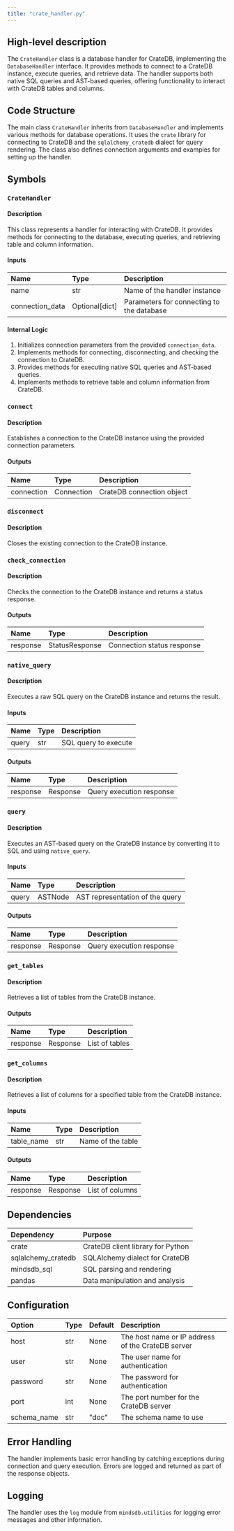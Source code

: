 ```yaml
---
title: "crate_handler.py"
---
```


## High-level description
The `CrateHandler` class is a database handler for CrateDB, implementing the `DatabaseHandler` interface. It provides methods to connect to a CrateDB instance, execute queries, and retrieve data. The handler supports both native SQL queries and AST-based queries, offering functionality to interact with CrateDB tables and columns.

## Code Structure
The main class `CrateHandler` inherits from `DatabaseHandler` and implements various methods for database operations. It uses the `crate` library for connecting to CrateDB and the `sqlalchemy_cratedb` dialect for query rendering. The class also defines connection arguments and examples for setting up the handler.

## Symbols

### `CrateHandler`
#### Description
This class represents a handler for interacting with CrateDB. It provides methods for connecting to the database, executing queries, and retrieving table and column information.

#### Inputs
| Name | Type | Description |
|:-----|:-----|:------------|
| name | str | Name of the handler instance |
| connection_data | Optional[dict] | Parameters for connecting to the database |

#### Internal Logic
1. Initializes connection parameters from the provided `connection_data`.
2. Implements methods for connecting, disconnecting, and checking the connection to CrateDB.
3. Provides methods for executing native SQL queries and AST-based queries.
4. Implements methods to retrieve table and column information from CrateDB.

### `connect`
#### Description
Establishes a connection to the CrateDB instance using the provided connection parameters.

#### Outputs
| Name | Type | Description |
|:-----|:-----|:------------|
| connection | Connection | CrateDB connection object |

### `disconnect`
#### Description
Closes the existing connection to the CrateDB instance.

### `check_connection`
#### Description
Checks the connection to the CrateDB instance and returns a status response.

#### Outputs
| Name | Type | Description |
|:-----|:-----|:------------|
| response | StatusResponse | Connection status response |

### `native_query`
#### Description
Executes a raw SQL query on the CrateDB instance and returns the result.

#### Inputs
| Name | Type | Description |
|:-----|:-----|:------------|
| query | str | SQL query to execute |

#### Outputs
| Name | Type | Description |
|:-----|:-----|:------------|
| response | Response | Query execution response |

### `query`
#### Description
Executes an AST-based query on the CrateDB instance by converting it to SQL and using `native_query`.

#### Inputs
| Name | Type | Description |
|:-----|:-----|:------------|
| query | ASTNode | AST representation of the query |

#### Outputs
| Name | Type | Description |
|:-----|:-----|:------------|
| response | Response | Query execution response |

### `get_tables`
#### Description
Retrieves a list of tables from the CrateDB instance.

#### Outputs
| Name | Type | Description |
|:-----|:-----|:------------|
| response | Response | List of tables |

### `get_columns`
#### Description
Retrieves a list of columns for a specified table from the CrateDB instance.

#### Inputs
| Name | Type | Description |
|:-----|:-----|:------------|
| table_name | str | Name of the table |

#### Outputs
| Name | Type | Description |
|:-----|:-----|:------------|
| response | Response | List of columns |

## Dependencies
| Dependency | Purpose |
|:-----------|:--------|
| crate | CrateDB client library for Python |
| sqlalchemy_cratedb | SQLAlchemy dialect for CrateDB |
| mindsdb_sql | SQL parsing and rendering |
| pandas | Data manipulation and analysis |

## Configuration
| Option | Type | Default | Description |
|:-------|:-----|:--------|:------------|
| host | str | None | The host name or IP address of the CrateDB server |
| user | str | None | The user name for authentication |
| password | str | None | The password for authentication |
| port | int | None | The port number for the CrateDB server |
| schema_name | str | "doc" | The schema name to use |

## Error Handling
The handler implements basic error handling by catching exceptions during connection and query execution. Errors are logged and returned as part of the response objects.

## Logging
The handler uses the `log` module from `mindsdb.utilities` for logging error messages and other information.